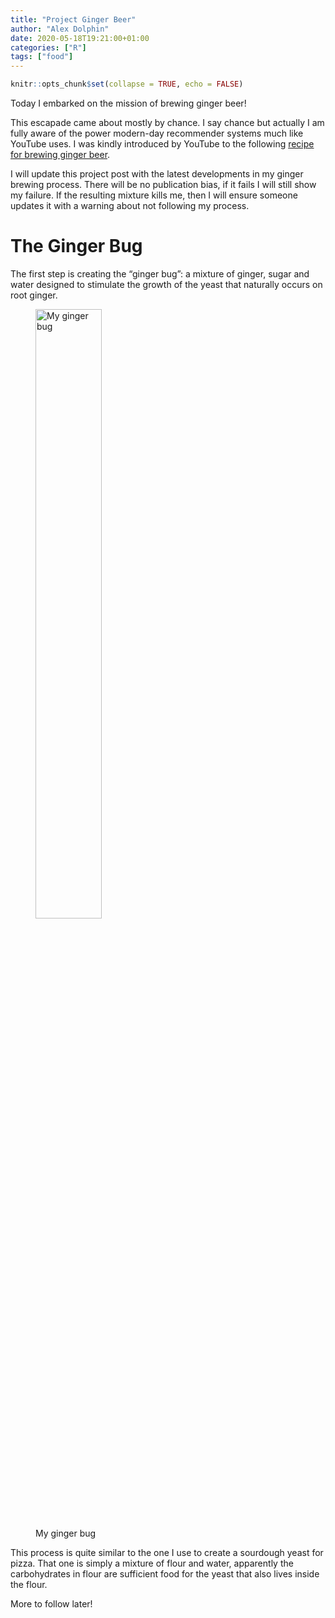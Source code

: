 ```yaml
---
title: "Project Ginger Beer"
author: "Alex Dolphin"
date: 2020-05-18T19:21:00+01:00
categories: ["R"]
tags: ["food"]
---
```


```r
knitr::opts_chunk$set(collapse = TRUE, echo = FALSE)
```

Today I embarked on the mission of brewing ginger beer!

This escapade came about mostly by chance. I say chance but actually I am fully
aware of the power modern-day recommender systems much like YouTube uses. I was
kindly introduced by YouTube to the following
[recipe for brewing ginger beer](https://www.youtube.com/watch?v=IpgSS7moEzI).

I will update this project post with the latest developments in my ginger
brewing process. There will be no publication bias, if it fails I will still
show my failure. If the resulting mixture kills me, then I will ensure someone
updates it with a warning about not following my process.

# The Ginger Bug

The first step is creating the "ginger bug": a mixture of ginger, sugar and
water designed to stimulate the growth of the yeast that naturally occurs on
root ginger.

![My ginger bug](/post/project_ginger_beer_files/ginger_bug.jpg){width=50% height=50%}

This process is quite similar to the one I use to create a sourdough yeast for
pizza. That one is simply a mixture of flour and water, apparently the
carbohydrates in flour are sufficient food for the yeast that also lives inside
the flour.

More to follow later!